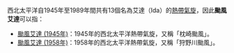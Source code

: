 {{NoteTA|G1=TyphoonOld}}
西北太平洋自1945年至1989年間共有13個名為艾達（Ida）的[[熱帶氣旋|熱帶氣旋]]，因此'''颱風艾達'''可以指：
*[[颱風艾達_(1945年)|颱風艾達 (1945年)]]：1945年的西北太平洋熱帶氣旋，又稱「枕崎颱風」。
*[[颱風艾達_(1958年)|颱風艾達 (1958年)]]：1958年的西北太平洋熱帶氣旋，又稱「狩野川颱風」。
<!--其餘請增補-->
{{消歧义|cat=热带气旋消歧义}}